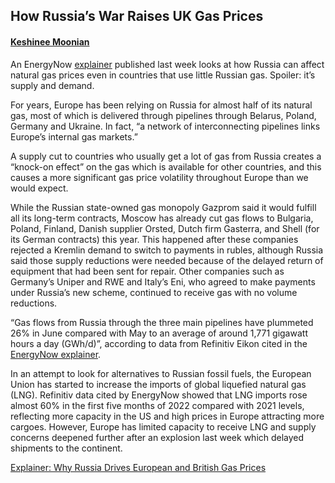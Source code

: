 ## How Russia's War Raises UK Gas Prices

#### [Keshinee Moonian](https://www.linkedin.com/in/keshineemoonian/)

<!-- <center>![](stories/sec_1.png)</center> -->
<!-- <br> -->
An EnergyNow [explainer](https://energynow.ca/2022/06/explainer-why-russia-drives-european-and-british-gas-prices/) published last week looks at how Russia can affect natural gas prices even in countries that use little Russian gas. Spoiler: it's supply and demand.

For years, Europe has been relying on Russia for almost half of its natural gas, most of which is delivered through pipelines through Belarus, Poland, Germany and Ukraine. In fact, “a network of interconnecting pipelines links Europe’s internal gas markets.”

A supply cut to countries who usually get a lot of gas from Russia creates a “knock-on effect” on the gas which is available for other countries, and this causes a more significant gas price volatility throughout Europe than we would expect.

While the Russian state-owned gas monopoly Gazprom said it would fulfill all its long-term contracts, Moscow has already cut gas flows to Bulgaria, Poland, Finland, Danish supplier Orsted, Dutch firm Gasterra, and Shell (for its German contracts) this year. This happened after these companies rejected a Kremlin demand to switch to payments in rubles, although Russia said those supply reductions were needed because of the delayed return of equipment that had been sent for repair. Other companies such as Germany’s Uniper and RWE and Italy’s Eni, who agreed to make payments under Russia’s new scheme, continued to receive gas with no volume reductions.

“Gas flows from Russia through the three main pipelines have plummeted 26% in June compared with May to an average of around 1,771 gigawatt hours a day (GWh/d)”, according to data from Refinitiv Eikon cited in the [EnergyNow explainer](https://energynow.ca/2022/06/explainer-why-russia-drives-european-and-british-gas-prices/). 

In an attempt to look for alternatives to Russian fossil fuels, the European Union has started to increase the imports of global liquefied natural gas (LNG). Refinitiv data cited by EnergyNow showed that LNG imports rose almost 60% in the first five months of 2022 compared with 2021 levels, reflecting more capacity in the US and high prices in Europe attracting more cargoes. However, Europe has limited capacity to receive LNG and supply concerns deepened further after an explosion last week which delayed shipments to the continent.

[Explainer: Why Russia Drives European and British Gas Prices](https://energynow.ca/2022/06/explainer-why-russia-drives-european-and-british-gas-prices/)


